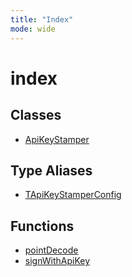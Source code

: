 ```yaml
---
title: "Index"
mode: wide
---
```

  
# index

## Classes

- [ApiKeyStamper](ApiKeyStamper/readme)

## Type Aliases

- [TApiKeyStamperConfig](TApiKeyStamperConfig/readme)

## Functions

- [pointDecode](pointDecode/readme)
- [signWithApiKey](signWithApiKey/readme)
